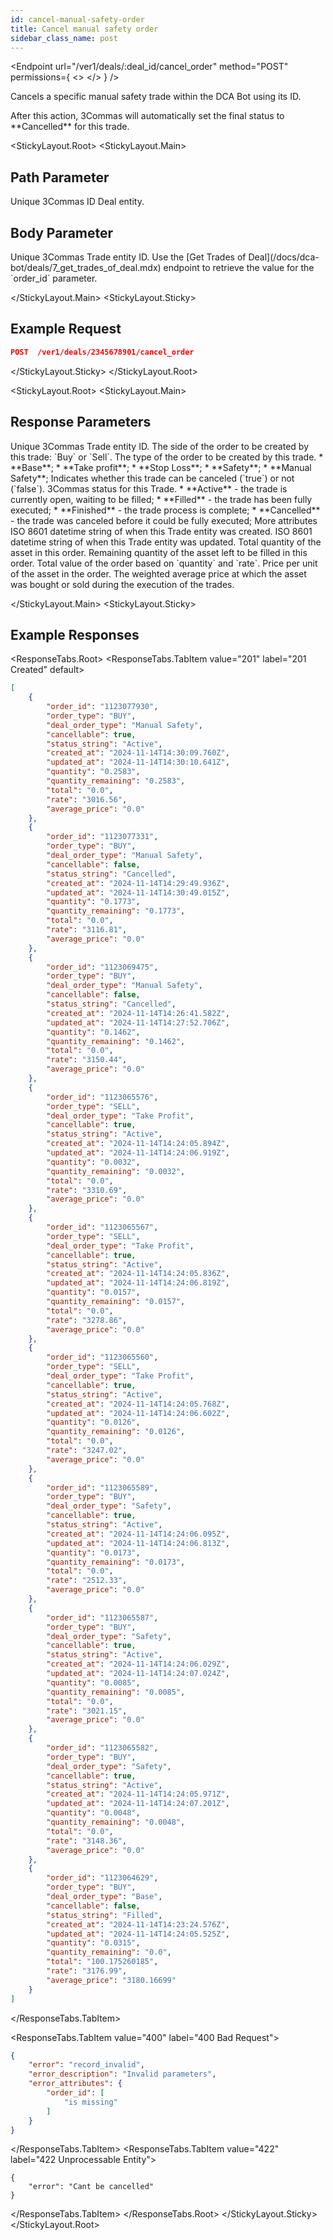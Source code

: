 ```yaml
---
id: cancel-manual-safety-order
title: Cancel manual safety order
sidebar_class_name: post
---
```



<Endpoint
  url="/ver1/deals/:deal_id/cancel_order"
  method="POST"
  permissions={
    <>
      <Permission title="Permission" description="BOTS_WRITE" />
      <Permission title="Security" description="SIGNED" />
    </>
  }
/>

Cancels a specific manual safety trade within the DCA Bot using its ID.

<Informer variant="warning">
After this action, 3Commas will automatically set the final status to **Cancelled** for this trade.
</Informer>

<StickyLayout.Root>
<StickyLayout.Main>

## Path Parameter

<ApiParam name='deal_id' type='integer' id="deal_id" required>
  Unique 3Commas ID Deal entity.
</ApiParam>

## Body Parameter
<ApiParam name='order_id' type='integer' id="order_id" required>
  Unique 3Commas Trade entity ID. Use the [Get Trades of Deal](/docs/dca-bot/deals/7_get_trades_of_deal.mdx) endpoint to retrieve the value for the `order_id` parameter.
</ApiParam>   

</StickyLayout.Main>
<StickyLayout.Sticky>

## Example Request

```json
POST  /ver1/deals/2345678901/cancel_order
```
</StickyLayout.Sticky>
</StickyLayout.Root>

<StickyLayout.Root>
<StickyLayout.Main>

## Response Parameters

<ApiParam name='order_id' type='integer' id="order_id">
  Unique 3Commas Trade entity ID.
</ApiParam>
<ApiParam name='order_type' type='string' id="order_type">
  The side of the order to be created by this trade: `Buy` or `Sell`.
</ApiParam>
<ApiParam name='deal_order_type' type='string' id="deal_order_type">
  The type of the order to be created by this trade.
  <CollapsibleNestedParams openName="Hide allowed values" collapsedName="Show allowed values">
      * **Base**;
      * **Take profit**;
      * **Stop Loss**;
      * **Safety**;
      * **Manual Safety**;
     </CollapsibleNestedParams>
</ApiParam>
<ApiParam name='cancellable' type='boolean' id="cancellable">
  Indicates whether this trade can be canceled (`true`) or not (`false`).
</ApiParam>

<ApiParam name='status_string' type='string' id="status_string">
  3Commas status for this Trade.
  <CollapsibleNestedParams openName="Hide allowed values" collapsedName="Show allowed values">
      * **Active** - the trade is currently open, waiting to be filled;
      * **Filled** - the trade has been fully executed;
      * **Finished** - the trade process is complete;
      * **Cancelled** - the trade was canceled before it could be fully executed;
     </CollapsibleNestedParams>
</ApiParam>

<CollapseAll>
<CollapseAllHeading> More attributes <CollapseAllButton /> </CollapseAllHeading>
<CollapsibleApiParam name='created_at' type='string' id="created_at">
     ISO 8601 datetime string of when this Trade entity was created.
</CollapsibleApiParam>
<CollapsibleApiParam name='updated_at' type='string' id="updated_at">
     ISO 8601 datetime string of when this Trade entity was updated.
</CollapsibleApiParam>
<CollapsibleApiParam name='quantity' type='string' id="quantity">
     Total quantity of the asset in this order.
</CollapsibleApiParam>
<CollapsibleApiParam name='quantity_remaining' type='string' id="quantity_remaining">
     Remaining quantity of the asset left to be filled in this order.
</CollapsibleApiParam>
<CollapsibleApiParam name='total' type='string' id="total">
     Total value of the order based on `quantity` and `rate`.
</CollapsibleApiParam>
<CollapsibleApiParam name='rate' type='string' id="rate">
     Price per unit of the asset in the order.
</CollapsibleApiParam>
<CollapsibleApiParam name='average_price' type='string' id="average_price">
     The weighted average price at which the asset was bought or sold during the execution of the trades.
</CollapsibleApiParam>
</CollapseAll>
   
   
</StickyLayout.Main>
<StickyLayout.Sticky>

## Example Responses

<ResponseTabs.Root>
<ResponseTabs.TabItem value="201" label="201 Created" default>

```json
[
    {
        "order_id": "1123077930",
        "order_type": "BUY",
        "deal_order_type": "Manual Safety",
        "cancellable": true,
        "status_string": "Active",
        "created_at": "2024-11-14T14:30:09.760Z",
        "updated_at": "2024-11-14T14:30:10.641Z",
        "quantity": "0.2583",
        "quantity_remaining": "0.2583",
        "total": "0.0",
        "rate": "3016.56",
        "average_price": "0.0"
    },
    {
        "order_id": "1123077331",
        "order_type": "BUY",
        "deal_order_type": "Manual Safety",
        "cancellable": false,
        "status_string": "Cancelled",
        "created_at": "2024-11-14T14:29:49.936Z",
        "updated_at": "2024-11-14T14:30:49.015Z",
        "quantity": "0.1773",
        "quantity_remaining": "0.1773",
        "total": "0.0",
        "rate": "3116.81",
        "average_price": "0.0"
    },
    {
        "order_id": "1123069475",
        "order_type": "BUY",
        "deal_order_type": "Manual Safety",
        "cancellable": false,
        "status_string": "Cancelled",
        "created_at": "2024-11-14T14:26:41.582Z",
        "updated_at": "2024-11-14T14:27:52.706Z",
        "quantity": "0.1462",
        "quantity_remaining": "0.1462",
        "total": "0.0",
        "rate": "3150.44",
        "average_price": "0.0"
    },
    {
        "order_id": "1123065576",
        "order_type": "SELL",
        "deal_order_type": "Take Profit",
        "cancellable": true,
        "status_string": "Active",
        "created_at": "2024-11-14T14:24:05.894Z",
        "updated_at": "2024-11-14T14:24:06.919Z",
        "quantity": "0.0032",
        "quantity_remaining": "0.0032",
        "total": "0.0",
        "rate": "3310.69",
        "average_price": "0.0"
    },
    {
        "order_id": "1123065567",
        "order_type": "SELL",
        "deal_order_type": "Take Profit",
        "cancellable": true,
        "status_string": "Active",
        "created_at": "2024-11-14T14:24:05.836Z",
        "updated_at": "2024-11-14T14:24:06.819Z",
        "quantity": "0.0157",
        "quantity_remaining": "0.0157",
        "total": "0.0",
        "rate": "3278.86",
        "average_price": "0.0"
    },
    {
        "order_id": "1123065560",
        "order_type": "SELL",
        "deal_order_type": "Take Profit",
        "cancellable": true,
        "status_string": "Active",
        "created_at": "2024-11-14T14:24:05.768Z",
        "updated_at": "2024-11-14T14:24:06.602Z",
        "quantity": "0.0126",
        "quantity_remaining": "0.0126",
        "total": "0.0",
        "rate": "3247.02",
        "average_price": "0.0"
    },
    {
        "order_id": "1123065589",
        "order_type": "BUY",
        "deal_order_type": "Safety",
        "cancellable": true,
        "status_string": "Active",
        "created_at": "2024-11-14T14:24:06.095Z",
        "updated_at": "2024-11-14T14:24:06.813Z",
        "quantity": "0.0173",
        "quantity_remaining": "0.0173",
        "total": "0.0",
        "rate": "2512.33",
        "average_price": "0.0"
    },
    {
        "order_id": "1123065587",
        "order_type": "BUY",
        "deal_order_type": "Safety",
        "cancellable": true,
        "status_string": "Active",
        "created_at": "2024-11-14T14:24:06.029Z",
        "updated_at": "2024-11-14T14:24:07.024Z",
        "quantity": "0.0085",
        "quantity_remaining": "0.0085",
        "total": "0.0",
        "rate": "3021.15",
        "average_price": "0.0"
    },
    {
        "order_id": "1123065582",
        "order_type": "BUY",
        "deal_order_type": "Safety",
        "cancellable": true,
        "status_string": "Active",
        "created_at": "2024-11-14T14:24:05.971Z",
        "updated_at": "2024-11-14T14:24:07.201Z",
        "quantity": "0.0048",
        "quantity_remaining": "0.0048",
        "total": "0.0",
        "rate": "3148.36",
        "average_price": "0.0"
    },
    {
        "order_id": "1123064629",
        "order_type": "BUY",
        "deal_order_type": "Base",
        "cancellable": false,
        "status_string": "Filled",
        "created_at": "2024-11-14T14:23:24.576Z",
        "updated_at": "2024-11-14T14:24:05.525Z",
        "quantity": "0.0315",
        "quantity_remaining": "0.0",
        "total": "100.175260185",
        "rate": "3176.99",
        "average_price": "3180.16699"
    }
]
```
</ResponseTabs.TabItem>

<ResponseTabs.TabItem value="400" label="400 Bad Request">

```json
{
    "error": "record_invalid",
    "error_description": "Invalid parameters",
    "error_attributes": {
        "order_id": [
            "is missing"
        ]
    }
}
```
</ResponseTabs.TabItem>
<ResponseTabs.TabItem value="422" label="422 Unprocessable Entity">

```
{
    "error": "Cant be cancelled"
}
```
</ResponseTabs.TabItem>
</ResponseTabs.Root>
</StickyLayout.Sticky>
</StickyLayout.Root>
